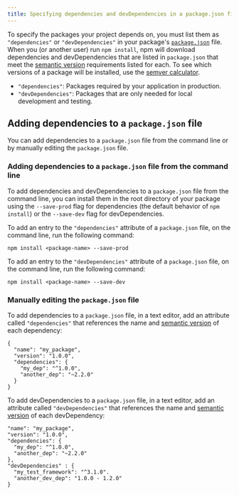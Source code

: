 ```yaml
---
title: Specifying dependencies and devDependencies in a package.json file
---
```


To specify the packages your project depends on, you must
list them as `"dependencies"` or `"devDependencies"` in your package's [`package.json`][pkg-json] file. When you (or another user) run `npm install`, npm will download dependencies and devDependencies that are listed in `package.json` that meet the [semantic version][semver] requirements listed for each. To see which versions of a package will be installed, use the [semver calculator][semver-calc].

- `"dependencies"`: Packages required by your application in production.
- `"devDependencies"`: Packages that are only needed for local development and testing.

## Adding dependencies to a `package.json` file

You can add dependencies to a `package.json` file from the command line or by manually editing the `package.json` file.

### Adding dependencies to a `package.json` file from the command line

To add dependencies and devDependencies to a `package.json` file from the command line, you can install them in the root directory of your package using the `--save-prod` flag for dependencies (the default behavior of `npm install`) or the `--save-dev` flag for devDependencies.

To add an entry to the `"dependencies"` attribute of a `package.json` file, on the command line, run the following command:

```
npm install <package-name> --save-prod
```

To add an entry to the `"devDependencies"` attribute of a `package.json` file, on the command line, run the following command:

```
npm install <package-name> --save-dev
```

### Manually editing the `package.json` file

To add dependencies to a `package.json` file, in a text editor, add an attribute called `"dependencies"` that references the name and [semantic version][semver] of each dependency:

```
{
  "name": "my_package",
  "version": "1.0.0",
  "dependencies": {
    "my_dep": "^1.0.0",
    "another_dep": "~2.2.0"
  }
}
```

To add devDependencies to a `package.json` file, in a text editor, add an attribute called `"devDependencies"` that references the name and [semantic version][semver] of each devDependency:

```
"name": "my_package",
"version": "1.0.0",
"dependencies": {
  "my_dep": "^1.0.0",
  "another_dep": "~2.2.0"
},
"devDependencies" : {
  "my_test_framework": "^3.1.0".
  "another_dev_dep": "1.0.0 - 1.2.0"
}
```

[pkg-json]: creating-a-packge-json-file
[semver]: about-semantic-versioning
[semver-calc]: https://semver.npmjs.com/
